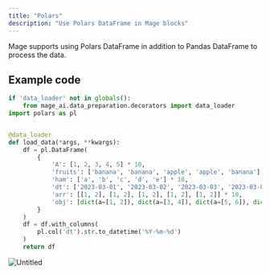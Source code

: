 ```yaml
---
title: "Polars"
description: "Use Polars DataFrame in Mage blocks"
---
```


Mage supports using Polars DataFrame in addition to Pandas DataFrame to process the data.

## Example code
```python
if 'data_loader' not in globals():
    from mage_ai.data_preparation.decorators import data_loader
import polars as pl


@data_loader
def load_data(*args, **kwargs):
    df = pl.DataFrame(
        {
            'A': [1, 2, 3, 4, 5] * 10,
            'fruits': ['banana', 'banana', 'apple', 'apple', 'banana'] * 10,
            'ham': ['a', 'b', 'c', 'd', 'e'] * 10,
            'dt': ['2023-03-01', '2023-03-02', '2023-03-03', '2023-03-04', '2023-03-05'] * 10,
            'arr': [[1, 2], [1, 2], [1, 2], [1, 2], [1, 2]] * 10,
            'obj': [dict(a=[1, 2]), dict(a=[3, 4]), dict(a=[5, 6]), dict(a=[7, 8]), dict(a=[9, 10])] * 10,
        }
    )
    df = df.with_columns(
        pl.col('dt').str.to_datetime('%Y-%m-%d')
    )
    return df
```

<Frame>
  <img 
      alt="Untitled" 
      src="https://media.graphassets.com/FBfwDhuzSnyc2O3pLyMS" 
  />
</Frame>
